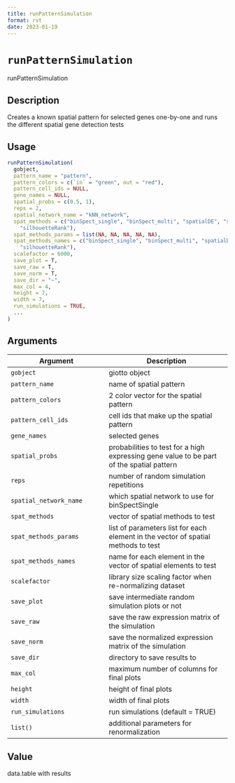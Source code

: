 ```yaml
--- 
title: runPatternSimulation 
format: rst 
date: 2023-01-19 
--- 
```

# `runPatternSimulation`

runPatternSimulation


## Description

Creates a known spatial pattern for selected genes one-by-one and runs the different spatial gene detection tests


## Usage

```r
runPatternSimulation(
  gobject,
  pattern_name = "pattern",
  pattern_colors = c(`in` = "green", out = "red"),
  pattern_cell_ids = NULL,
  gene_names = NULL,
  spatial_probs = c(0.5, 1),
  reps = 2,
  spatial_network_name = "kNN_network",
  spat_methods = c("binSpect_single", "binSpect_multi", "spatialDE", "spark",
    "silhouetteRank"),
  spat_methods_params = list(NA, NA, NA, NA, NA),
  spat_methods_names = c("binSpect_single", "binSpect_multi", "spatialDE", "spark",
    "silhouetteRank"),
  scalefactor = 6000,
  save_plot = T,
  save_raw = T,
  save_norm = T,
  save_dir = "~",
  max_col = 4,
  height = 7,
  width = 7,
  run_simulations = TRUE,
  ...
)
```


## Arguments

Argument      |Description
------------- |----------------
`gobject`     |     giotto object
`pattern_name`     |     name of spatial pattern
`pattern_colors`     |     2 color vector for the spatial pattern
`pattern_cell_ids`     |     cell ids that make up the spatial pattern
`gene_names`     |     selected genes
`spatial_probs`     |     probabilities to test for a high expressing gene value to be part of the spatial pattern
`reps`     |     number of random simulation repetitions
`spatial_network_name`     |     which spatial network to use for binSpectSingle
`spat_methods`     |     vector of spatial methods to test
`spat_methods_params`     |     list of parameters list for each element in the vector of spatial methods to test
`spat_methods_names`     |     name for each element in the vector of spatial elements to test
`scalefactor`     |     library size scaling factor when re-normalizing dataset
`save_plot`     |     save intermediate random simulation plots or not
`save_raw`     |     save the raw expression matrix of the simulation
`save_norm`     |     save the normalized expression matrix of the simulation
`save_dir`     |     directory to save results to
`max_col`     |     maximum number of columns for final plots
`height`     |     height of final plots
`width`     |     width of final plots
`run_simulations`     |     run simulations (default = TRUE)
`list()`     |     additional parameters for renormalization


## Value

data.table with results


